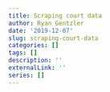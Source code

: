```yaml
---
title: Scraping court data
author: Ryan Gentzler
date: '2019-12-07'
slug: scraping-court-data
categories: []
tags: []
description: ''
externalLink: ''
series: []
---
```

